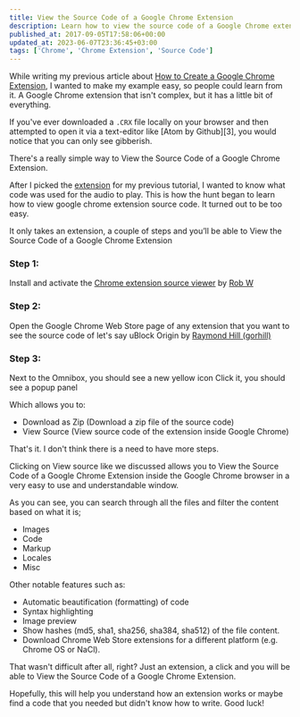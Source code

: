 ```yaml
---
title: View the Source Code of a Google Chrome Extension
description: Learn how to view the source code of a Google Chrome extension.
published_at: 2017-09-05T17:58:06+00:00
updated_at: 2023-06-07T23:36:45+03:00
tags: ['Chrome', 'Chrome Extension', 'Source Code']
---
```


While writing my previous article about [How to Create a Google Chrome Extension][1], I wanted to make my example easy, so people could learn from it. A Google Chrome extension that isn't complex, but it has a little bit of everything.

If you've ever downloaded a `.CRX` file locally on your browser and then attempted to open it via a text-editor like [Atom by Github][3], you would notice that you can only see gibberish.

There's a really simple way to View the Source Code of a Google Chrome Extension.

After I picked the [extension][2] for my previous tutorial, I wanted to know what code was used for the audio to play. This is how the hunt began to learn how to view google chrome extension source code. It turned out to be too easy.

It only takes an extension, a couple of steps and you’ll be able to View the Source Code of a Google Chrome Extension

### Step 1:

Install and activate the [Chrome extension source viewer][4] by [Rob W][5]

### Step 2:

Open the Google Chrome Web Store page of any extension that you want to see the source code of let's say uBlock Origin by [Raymond Hill (gorhill)][7]

### Step 3:

Next to the Omnibox, you should see a new yellow icon Click it, you should see a popup panel

Which allows you to:

  * Download as Zip (Download a zip file of the source code)
  * View Source (View source code of the extension inside Google Chrome)

That's it. I don't think there is a need to have more steps.

Clicking on View source like we discussed allows you to View the Source Code of a Google Chrome Extension inside the Google Chrome browser in a very easy to use and understandable window.

As you can see, you can search through all the files and filter the content based on what it is;

  * Images
  * Code
  * Markup
  * Locales
  * Misc

Other notable features such as:

  * Automatic beautification (formatting) of code
  * Syntax highlighting
  * Image preview
  * Show hashes (md5, sha1, sha256, sha384, sha512) of the file content.
  * Download Chrome Web Store extensions for a different platform (e.g. Chrome OS or NaCl).

That wasn't difficult after all, right? Just an extension, a click and you will be able to View the Source Code of a Google Chrome Extension.

Hopefully, this will help you understand how an extension works or maybe find a code that you needed but didn't know how to write. Good luck!

 [1]: https://www.news47ell.com/how-to/create-google-chrome-extension/
 [2]: https://chrome.google.com/webstore/detail/thats-pretty-good-idubbbz/pffidganealcinjmicacekgkjcplojcn
 [4]: https://chrome.google.com/webstore/detail/chrome-extension-source-v/jifpbeccnghkjeaalbbjmodiffmgedin?hl=en
 [5]: https://robwu.nl/
 [7]: https://github.com/gorhill
